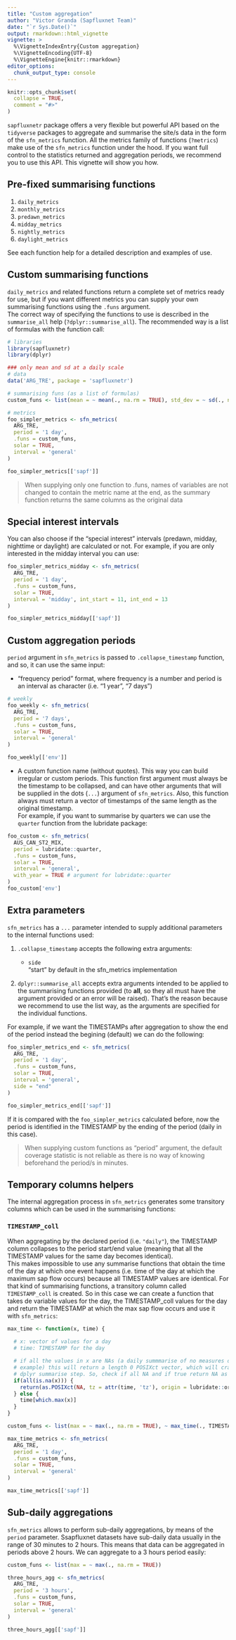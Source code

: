 ```yaml
---
title: "Custom aggregation"
author: "Victor Granda (Sapfluxnet Team)"
date: "`r Sys.Date()`"
output: rmarkdown::html_vignette
vignette: >
  %\VignetteIndexEntry{Custom aggregation}
  %\VignetteEncoding{UTF-8}
  %\VignetteEngine{knitr::rmarkdown}
editor_options: 
  chunk_output_type: console
---
```


```r
knitr::opts_chunk$set(
  collapse = TRUE,
  comment = "#>"
)
```

`sapfluxnetr` package offers a very flexible but powerful API based on the
`tidyverse` packages to aggregate and summarise the site/s data in the form
of the `sfn_metrics` function. All the metrics family of functions (`?metrics`)
make use of the `sfn_metrics` function under the hood. If you want full control
to the statistics returned and aggregation periods, we recommend you to use this
API. This vignette will show you how.

## Pre-fixed summarising functions

  1. `daily_metrics`
  1. `monthly_metrics`
  1. `predawn_metrics`
  1. `midday_metrics`
  1. `nightly_metrics`
  1. `daylight_metrics`

See each function help for a detailed description and examples of use.

## Custom summarising functions

`daily_metrics` and related functions return a complete set of metrics ready for
use, but if you want different metrics you can supply your own summarising
functions using the `.funs` argument.  
The correct way of specifying the functions to use is described in
the `summarise_all` help (`?dplyr::summarise_all`). The recommended way is a
list of formulas with the function call:

```r
# libraries
library(sapfluxnetr)
library(dplyr)

### only mean and sd at a daily scale
# data
data('ARG_TRE', package = 'sapfluxnetr')

# summarising funs (as a list of formulas)
custom_funs <- list(mean = ~ mean(., na.rm = TRUE), std_dev = ~ sd(., na.rm = TRUE))

# metrics
foo_simpler_metrics <- sfn_metrics(
  ARG_TRE,
  period = '1 day',
  .funs = custom_funs,
  solar = TRUE,
  interval = 'general'
)

foo_simpler_metrics[['sapf']]
```

> When supplying only one function to .funs, names of variables are not changed to
  contain the metric name at the end, as the summary function returns the
  same columns as the original data

## Special interest intervals

You can also choose if the "special interest" intervals (predawn, midday,
nighttime or daylight) are calculated or not. For example, if you are only
interested in the midday interval you can use:

```r
foo_simpler_metrics_midday <- sfn_metrics(
  ARG_TRE,
  period = '1 day',
  .funs = custom_funs,
  solar = TRUE,
  interval = 'midday', int_start = 11, int_end = 13
)

foo_simpler_metrics_midday[['sapf']]
```

## Custom aggregation periods

`period` argument in `sfn_metrics` is passed to `.collapse_timestamp` function,
and so, it can use the same input:

  + "frequency period" format, where frequency is a number and period is an
    interval as character (i.e. "1 year", "7 days")

```r
# weekly
foo_weekly <- sfn_metrics(
  ARG_TRE,
  period = '7 days',
  .funs = custom_funs,
  solar = TRUE,
  interval = 'general'
)

foo_weekly[['env']]
```

 + A custom function name (without quotes). This way you can build irregular
   or custom periods.
   This function first argument must always be the timestamp to be collapsed, and
   can have other arguments that will be supplied in the dots (`...`) argument
   of `sfn_metrics`. Also, this function always must return a vector of timestamps
   of the same length as the original timestamp.  
   For example, if you want to summarise by quarters we can use the `quarter`
   function from the lubridate package:

```r
foo_custom <- sfn_metrics(
  AUS_CAN_ST2_MIX,
  period = lubridate::quarter,
  .funs = custom_funs,
  solar = TRUE,
  interval = 'general',
  with_year = TRUE # argument for lubridate::quarter
)
foo_custom['env']
```

## Extra parameters

`sfn_metrics` has a `...` parameter intended to supply additional parameters to
the internal functions used:

  1. `.collapse_timestamp` accepts the following extra arguments:
     
     - `side`  
        "start" by default in the sfn_metrics implementation
  
  1. `dplyr::summarise_all` accepts extra arguments intended to be applied to
     the summarising functions provided (to **all**, so they all must have the
     argument provided or an error will be raised). That's the reason because we
     recommend to use the list way, as the arguments are specified for the
     individual functions.

For example, if we want the TIMESTAMPs after aggregation to show the end of the
period instead the begining (default) we can do the following:

```r
foo_simpler_metrics_end <- sfn_metrics(
  ARG_TRE,
  period = '1 day',
  .funs = custom_funs,
  solar = TRUE,
  interval = 'general',
  side = "end"
)

foo_simpler_metrics_end[['sapf']]
```

If it is compared with the `foo_simpler_metrics` calculated before, now the
period is identified in the TIMESTAMP by the ending of the period (daily in this
case).

> When supplying custom functions as "period" argument, the default coverage
  statistic is not reliable as there is no way of knowing beforehand the
  period/s in minutes.

## Temporary columns helpers

The internal aggregation process in `sfn_metrics` generates some transitory
columns which can be used in the summarising functions:

### `TIMESTAMP_coll`

When aggregating by the declared period (i.e. `"daily"`), the TIMESTAMP column
collapses to the period start/end value (meaning that all the TIMESTAMP values
for the same day becomes identical).  
This makes impossible to use any summarise functions that obtain the
time of the day at which one event happens (i.e. time of the day at which the
maximum sap flow occurs) because all TIMESTAMP values are identical.
For that kind of summarising functions, a transitory column called
`TIMESTAMP_coll` is created. So in this case we can create a function that
takes de variable values for the day, the TIMESTAMP_coll values for the day
and return the TIMESTAMP at which the max sap flow occurs and use it with
`sfn_metrics`:

```r
max_time <- function(x, time) {
  
  # x: vector of values for a day
  # time: TIMESTAMP for the day 

  # if all the values in x are NAs (a daily summmarise of no measures day for
  # example) this will return a length 0 POSIXct vector, which will crash
  # dplyr summarise step. So, check if all NA and if true return NA as POSIXct
  if(all(is.na(x))) {
    return(as.POSIXct(NA, tz = attr(time, 'tz'), origin = lubridate::origin))
  } else {
    time[which.max(x)]
  }
}

custom_funs <- list(max = ~ max(., na.rm = TRUE), ~ max_time(., TIMESTAMP_coll))

max_time_metrics <- sfn_metrics(
  ARG_TRE,
  period = '1 day',
  .funs = custom_funs,
  solar = TRUE,
  interval = 'general'
)

max_time_metrics[['sapf']]
```

## Sub-daily aggregations

`sfn_metrics` allows to perform sub-daily aggregations, by means of the `period`
parameter. Ssapfluxnet datasets have sub-daily data usually in the range of 30
minutes to 2 hours. This means that data can be aggregated in periods above 2
hours. We can aggregate to a 3 hours period easily:

```r
custom_funs <- list(max = ~ max(., na.rm = TRUE))

three_hours_agg <- sfn_metrics(
  ARG_TRE,
  period = '3 hours',
  .funs = custom_funs,
  solar = TRUE,
  interval = 'general'
)

three_hours_agg[['sapf']]
```


